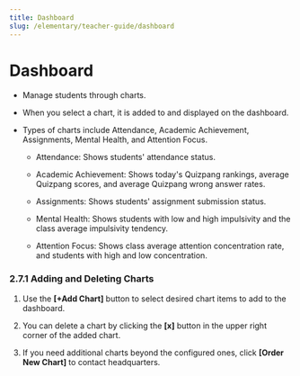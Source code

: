 ```yaml
---
title: Dashboard
slug: /elementary/teacher-guide/dashboard
---
```



# Dashboard

- Manage students through charts.
- When you select a chart, it is added to and displayed on the dashboard.
- Types of charts include Attendance, Academic Achievement, Assignments, Mental Health, and Attention Focus.

  - Attendance: Shows students' attendance status.
  - Academic Achievement: Shows today's Quizpang rankings, average Quizpang scores, and average Quizpang wrong answer rates.
  - Assignments: Shows students' assignment submission status.
  - Mental Health: Shows students with low and high impulsivity and the class average impulsivity tendency.
  - Attention Focus: Shows class average attention concentration rate, and students with high and low concentration.

    <!-- ![](/img/en_teacher/en_teacher_2-7_01.jpg) -->

### 2.7.1 Adding and Deleting Charts

1. Use the **\[+Add Chart]** button to select desired chart items to add to the dashboard.
2. You can delete a chart by clicking the **\[x]** button in the upper right corner of the added chart.
3. If you need additional charts beyond the configured ones, click **\[Order New Chart]** to contact headquarters.

   <!-- ![](/img/en_teacher/en_teacher_2-7-1_01.jpg) -->

   <!-- ![](/img/en_teacher/en_teacher_2-7-1_02.jpg) -->

   <!-- ![](/img/en_teacher/en_teacher_2-7-1_03.jpg) -->

